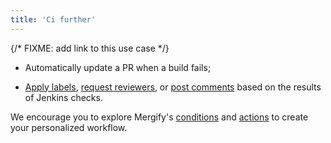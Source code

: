 ```yaml
---
title: 'Ci further'
---
```


{/* FIXME: add link to this use case */}

- Automatically update a PR when a build fails;

- [Apply labels](/workflow/actions/label), [request
  reviewers](/workflow/actions/request_reviews), or [post
  comments](/workflow/actions/comment) based on the results of Jenkins checks.

We encourage you to explore Mergify's [conditions](/configuration/conditions)
and [actions](/workflow/actions/) to create your personalized workflow.
